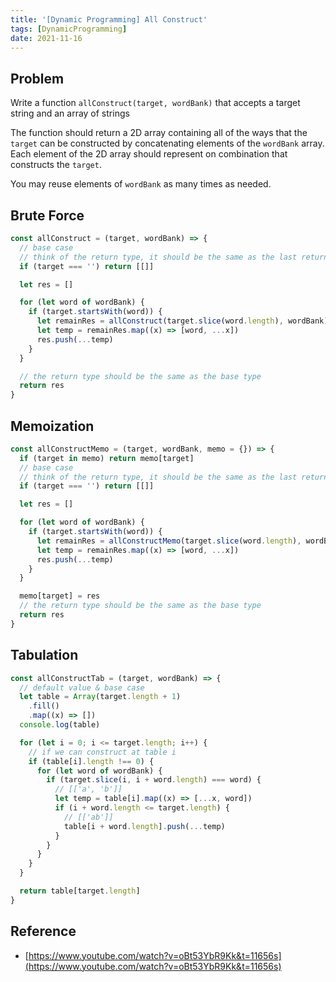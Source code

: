 ```yaml
---
title: '[Dynamic Programming] All Construct'
tags: [DynamicProgramming]
date: 2021-11-16
---
```


## Problem

Write a function `allConstruct(target, wordBank)` that accepts a target string
and an array of strings

The function should return a 2D array containing all of the ways that the
`target` can be constructed by concatenating elements of the `wordBank` array.
Each element of the 2D array should represent on combination that constructs the
`target`.

You may reuse elements of `wordBank` as many times as needed.

## Brute Force

```javascript
const allConstruct = (target, wordBank) => {
  // base case
  // think of the return type, it should be the same as the last return line
  if (target === '') return [[]]

  let res = []

  for (let word of wordBank) {
    if (target.startsWith(word)) {
      let remainRes = allConstruct(target.slice(word.length), wordBank)
      let temp = remainRes.map((x) => [word, ...x])
      res.push(...temp)
    }
  }

  // the return type should be the same as the base type
  return res
}
```

## Memoization

```javascript
const allConstructMemo = (target, wordBank, memo = {}) => {
  if (target in memo) return memo[target]
  // base case
  // think of the return type, it should be the same as the last return line
  if (target === '') return [[]]

  let res = []

  for (let word of wordBank) {
    if (target.startsWith(word)) {
      let remainRes = allConstructMemo(target.slice(word.length), wordBank, memo)
      let temp = remainRes.map((x) => [word, ...x])
      res.push(...temp)
    }
  }

  memo[target] = res
  // the return type should be the same as the base type
  return res
}
```

## Tabulation

```javascript
const allConstructTab = (target, wordBank) => {
  // default value & base case
  let table = Array(target.length + 1)
    .fill()
    .map((x) => [])
  console.log(table)

  for (let i = 0; i <= target.length; i++) {
    // if we can construct at table i
    if (table[i].length !== 0) {
      for (let word of wordBank) {
        if (target.slice(i, i + word.length) === word) {
          // [['a', 'b']]
          let temp = table[i].map((x) => [...x, word])
          if (i + word.length <= target.length) {
            // [['ab']]
            table[i + word.length].push(...temp)
          }
        }
      }
    }
  }

  return table[target.length]
}
```

## Reference

- [https://www.youtube.com/watch?v=oBt53YbR9Kk&t=11656s](https://www.youtube.com/watch?v=oBt53YbR9Kk&t=11656s)

